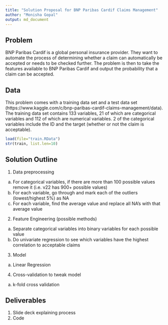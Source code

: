 ```yaml
---
title: "Solution Proposal for BNP Paribas Cardif Claims Management"
author: "Monisha Gopal"
output: md_document
---
```



## Problem

BNP Paribas Cardif is a global personal insurance provider. They want to automate the process of determining whether a claim can automatically be accepted or needs to be checked further. The problem is then to take the features available to BNP Paribas Cardif and output the probability that a claim can be accepted. 


## Data

This problem comes with a training data set and a test data set (https://www.kaggle.com/c/bnp-paribas-cardif-claims-management/data). The training data set contains 133 variables, 21 of which are categorical variables and 112 of which are numerical variables. 2 of the categorical variables include the ID and the target (whether or not the claim is acceptable). 

``` r
load(file="train.RData")
str(train, list.len=10)
```

## Solution Outline
1. Data preprocessing
  a. For categorical variables, if there are more than 100 possible values remove it (i.e. v22 has 900+ possible values)
  b. For each variable, go through and mark each of the outliers (lowest/highest 5%) as NA
  c. For each variable, find the average value and replace all NA's with that average value
2. Feature Engineering (possible methods)
  a. Separate categorical variables into binary variables for each possible value 
  b. Do univariate regression to see which variables have the highest correlation to acceptable claims
3. Model
  a. Linear Regression
4. Cross-validation to tweak model 
  a. k-fold cross validation

## Deliverables
1. Slide deck explaining process
2. Code
